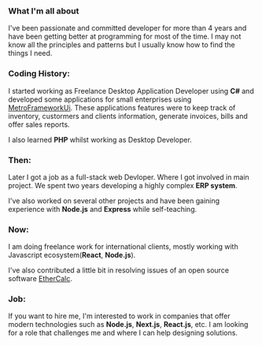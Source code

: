 
<About>

### What I'm all about

I've been passionate and committed developer for more than 4 years and have
been getting better at programming for most of the time. I may not know all
the principles and patterns but I usually know how to find the things I need.

### Coding History:

I started working as Freelance Desktop Application Developer using **C#** and developed some applications for small enterprises
using <a href="https://github.com/thielj/MetroFramework" target="_blank" aria-label="MetroFramework" rel="noopener noreferrer">MetroFrameworkUi</a>. These
applications features were to keep track of inventory, custormers and clients
information, generate invoices, bills and offer sales reports.

I also learned **PHP** whilst working as Desktop Developer.

### Then:

Later I got a job as a full-stack web Devloper. Where I got involved in main project. We spent two years developing a
highly complex **ERP system**.

I've also worked on several other projects and have been gaining experience with **Node.js** and **Express** while self-teaching.

### Now:

I am doing freelance work for international clients, mostly working with Javascript ecosystem(**React**, **Node.js**).

I've also contributed a little bit in resolving issues of an open source software <a href="https://github.com/audreyt/ethercalc" target="_blank" aria-label="Ethercalc" rel="noopener noreferrer">EtherCalc</a>.

### Job:

If you want to hire me, I'm interested to work in companies that offer modern technologies such as **Node.js**, **Next.js**, **React.js**, etc. I am looking for a role that challenges me and where I can help designing solutions.

</About>
